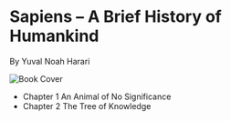 
# Sapiens – A Brief History of Humankind

By Yuval Noah Harari 

<img src="/images/books/sapiens.jpg" alt="Book Cover" />

- <Link href="/sapiens/1-animal-of-no-significance"><a>Chapter 1 An Animal of No Significance</a></Link>
- <Link href="/sapiens/2-the-tree-of-knowledge"><a>Chapter 2 The Tree of Knowledge</a></Link>
